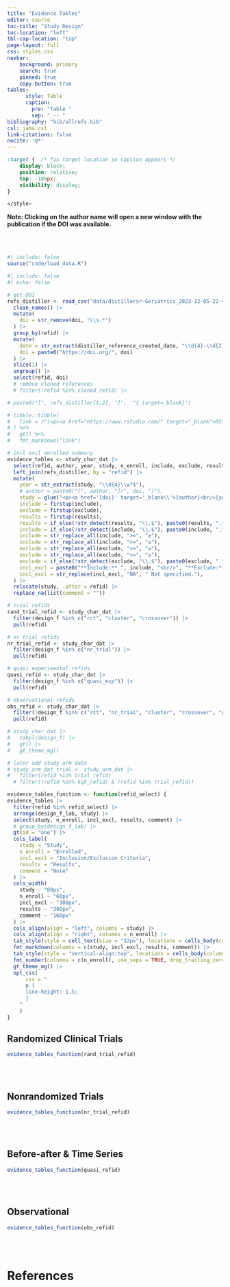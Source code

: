 ```yaml
---
title: "Evidence Tables"
editor: source
toc-title: "Study Design"
toc-location: "left"
tbl-cap-location: "top"
page-layout: full
css: styles.css
navbar:
    background: primary
    search: true
    pinned: true
    copy-button: true
tables:
      style: Table
      caption:
        pre: "Table "
        sep: " -- "
bibliography: "bib/allrefs.bib"
csl: jama.csl
link-citations: false
nocite: '@*'
---
```


```css
:target {  /* fix target location so caption appears */
    display: block;
    position: relative;
    top: -105px;
    visibility: display;
}

</style>
```

**Note: Clicking on the author name will open a new window with the publication if the DOI was available.**

<br/><br/>

<!-- setup -------------------------------------------- (2022-12-24 16:56) @ --->

```r
#| include: false
source("code/load_data.R")
```

```r
#| include: false
#| echo: false

# get DOI
refs_distiller <- read_csv("data/distillersr-Geriatrics_2023-12-05-22-45-28.csv") |>
  clean_names() |>
  mutate(
    doi = str_remove(doi, "\\s.*")
  ) |>
  group_by(refid) |>
  mutate(
    date = str_extract(distiller_reference_created_date, "\\d{4}-\\d{2}-\\d{2}"),
    doi = paste0("https://doi.org/", doi)
  ) |>
  slice(1) |>
  ungroup() |>
  select(refid, doi) 
  # remove cloned references
  # filter(!refid %in% cloned_refid) |> 

# paste0("[", refs_distiller[1,2], "]",  "{.target=_blank}")

# tibble::tibble(
#   link = r"(<p><a href="https://www.rstudio.com/" target="_blank">RStudio</a></p>)"
# ) %>% 
#   gt() %>% 
#   fmt_markdown("link")

# incl excl enrolled summary
evidence_tables <- study_char_dat |> 
  select(refid, author, year, study, n_enroll, include, exclude, results, design_f_lab, comment) |> 
  left_join(refs_distiller, by = "refid") |>
  mutate(
    year = str_extract(study, "\\d{4}\\w?$"),
    # author = paste0("[", author, "](", doi, ")"),
    study = glue("<p><a href='{doi}' target='_blank\\'>{author}<br/>{year}<i class='bi bi-box-arrow-in-up-right'></i></a></p><span><a id='{refid}'></a></span>"),
    include = firstup(include),
    exclude = firstup(exclude),
    results = firstup(results),
    results = if_else(!str_detect(results, "\\.$"), paste0(results, "."), results),
    include = if_else(!str_detect(include, "\\.$"), paste0(include, "."), include),
    include = str_replace_all(include, ">=", "≥"),
    include = str_replace_all(include, "<=", "≤"),
    exclude = str_replace_all(exclude, ">=", "≥"),
    exclude = str_replace_all(exclude, "<=", "≤"),
    exclude = if_else(!str_detect(exclude, "\\.$"), paste0(exclude, "."), exclude),
    incl_excl = paste0("**Include:** ", include, "<br/>", "**Exclude:** ", exclude),
    incl_excl = str_replace(incl_excl, "NA", " Not specified."),
  ) |> 
  relocate(study, .after = refid) |> 
  replace_na(list(comment = "")) 

# trial refids
rand_trial_refid <- study_char_dat |> 
  filter(design_f %in% c("rct", "cluster", "crossover")) |> 
  pull(refid)

# nr trial refids
nr_trial_refid <- study_char_dat |> 
  filter(design_f %in% c("nr_trial")) |> 
  pull(refid)

# quasi experimental refids
quasi_refid <- study_char_dat |> 
  filter(design_f %in% c("quasi_exp")) |> 
  pull(refid)

# observational refids
obs_refid <- study_char_dat |> 
  filter(!design_f %in% c("rct", "nr_trial", "cluster", "crossover", "quasi_exp")) |> 
  pull(refid)

# study_char_dat |> 
#   tabyl(design_f) |> 
#   gt() |> 
#   gt_theme_mg() 

# later add study arm data
# study_arm_dat_trial <- study_arm_dat |> 
#   filter(refid %in% trial_refid)
  # filter((refid %in% kq5_refid) & (refid %in% trial_refid))

```

<!-- ## Key Question 5 -->

```r
evidence_tables_function <- function(refid_select) {
evidence_tables |>
  filter(refid %in% refid_select) |>
  arrange(design_f_lab, study) |>
  select(study, n_enroll, incl_excl, results, comment) |>
  # group_by(design_f_lab) |>
  gt(id = "one") |> 
  cols_label(
    study = "Study",
    n_enroll = "Enrolled",
    incl_excl = "Inclusion/Exclusion Criteria",
    results = "Results",
    comment = "Note"
  ) |> 
  cols_width(
    study ~ "80px",
    n_enroll ~ "60px",
    incl_excl ~ "300px",
    results ~ "300px",
    comment ~ "160px"
  ) |> 
  cols_align(align = "left", columns = study) |>
  cols_align(align = "right", columns = n_enroll) |>
  tab_style(style = cell_text(size = "12px"), locations = cells_body(columns = everything())) |> 
  fmt_markdown(columns = c(study, incl_excl, results, comment)) |> 
  tab_style(style = "vertical-align:top", locations = cells_body(columns = everything())) |> 
  fmt_number(columns = c(n_enroll), use_seps = TRUE, drop_trailing_zeros = TRUE) |>
  gt_theme_mg() |> 
  opt_css(
      css = "
      p {
      line-height: 1.5;
      }
    "
    )
}
```

## Randomized Clinical Trials


```r
evidence_tables_function(rand_trial_refid)
```

<br/><br/>

## Nonrandomized Trials

```r
evidence_tables_function(nr_trial_refid)
```

<br/><br/>

## Before-after & Time Series

```r
evidence_tables_function(quasi_refid)
```

<br/><br/>

## Observational

```r
evidence_tables_function(obs_refid)
```

<br/><br/>

# References {#references}
